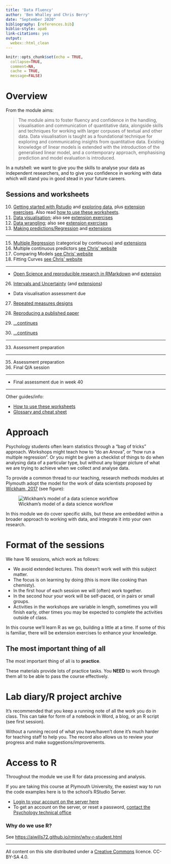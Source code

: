 ```yaml
---
title: 'Data Fluency'
author: 'Ben Whalley and Chris Berry'
date: "September 2020"
bibliography: [references.bib]
biblio-style: apa6
link-citations: yes
output:
  webex::html_clean
---
```



```r
knitr::opts_chunk$set(echo = TRUE,
  collapse=TRUE,
  comment=NA,
  cache = TRUE,
  message=FALSE)
```






# Overview


\noindent From the module aims:

> The module aims to foster fluency and confidence in the handling,
> visualisation and communication of quantitative data, alongside skills and
> techniques for working with larger corpuses of textual and other data. Data
> visualisation is taught as a foundational technique for exploring and
> communicating insights from quantitative data. Existing knowledge of linear
> models is extended with the introduction of the generalised linear model, and
> a contemporary approach, emphasising prediction and model evaluation is
> introduced.

\noindent In a nutshell: we want to give you the skills to analyse your data as independent
researchers, and to give you confidence in working with data which will stand
you in good stead in your future careers.



:::{.exercise}

# Sessions and worksheets


10. [Getting started with Rstudio](01-using-rstudio.html) and [exploring data](01-exploring-data.html), plus [extension exercises](01-extensions.html). Also read [how to use these worksheets](00-how-to-use-worksheets.html).
11. [Data visualisation](02-plotting.html); also see [extension exercises](02-plotting-extensions.html)
12. [Data wrangling](03-data-wrangling.html); also see [extension exercises](03-data-wrangling-extensions.html)
13. [Making predictions/Regression](04-regression.html) and [extensions](04-regression-extensions.html)

---

15. [Multiple Regression](05-multiple-regression-contin-by-categ.html) (categorical by continuous) and [extensions](05-multiple-regression-extensions.html)
16. Multiple continuous predictors [see Chris' website](https://chrisjberry.github.io/datafluencyCB/)
17. Comparing Models [see Chris' website](https://chrisjberry.github.io/datafluencyCB/)
18. Fitting Curves [see Chris' website](https://chrisjberry.github.io/datafluencyCB/)

---

- [Open Science and reproducible research in RMarkdown](09-open-science.html) and [extension](09-open-science-extensions.html) 

26. [Intervals and Uncertainty](workshop-intervals.html) (and [extensions](workshop-intervals-extensions.html))

- Data visualisation assessment due

27. [Repeated measures designs](workshop-repeated-measures.html)


28. [Reproducing a published paper](workshop-reproducing-a-real-paper.html)
29. [...continues](workshop-reproducing-a-real-paper.html)


31. [...continues](workshop-reproducing-a-real-paper.html)

<!-- Model interpretation; follow-up and post-hoc tests; effect sizes -->

<!--[](14-interpretation-and-followup-tests.html)  ](workshop-effect-sizes.html) -->

---

33. Assessment preparation

---

35. Assessment preparation
39. Final Q/A session

---

- Final assessment due in week 40


--- 

Other guides/info:

- [How to use these worksheets](00-how-to-use-worksheets.html)
- [Glossary and cheat sheet](00-glossary-and-cheatsheet.html)

:::


# Approach

Psychology students often learn statistics through a "bag of tricks"
approach. Workshops might teach how to "do an Anova", or "how run a multiple
regression". Or you might be given a checklist of things to do when analysing
data of a particular type, but without any bigger picture of what we are
trying to achieve when we collect and analyse data.

To provide a common thread to our teaching, research methods modules at Plymouth
adopt the model for the work of data scientists proposed by
[Wickham, 2017](http://r4ds.had.co.nz/introduction.html) (see figure):

![Wickham's model of a data science workflow](media/data-science.png)

In this module we do cover specific skills, but these are embedded within a broader approach to working with data, and integrate it into your own research.

# Format of the sessions

We have 16 sessions, which work as follows:

-   We avoid extended lectures. This doesn't work well with this subject matter.
-   The focus is on learning by doing (this is more like cooking than chemisty).
-   In the first hour of each session we will (often) work together.
-   In the second hour your work will be self-paced, or in pairs or small
    groups.
-   Activities in the workshops are variable in length, sometimes you will
    finish early, other times you may be expected to complete the activities
    outside of class.


In this course we'll learn R as we go, building a little at a time. If some of this is familiar, there will be extension exercises to enhance
your knowledge.

## The most important thing of all

The most important thing of all is to **practice**.

These materials provide lots of practice tasks. You **NEED** to work through them
all to be able to pass the course effectively.



# Lab diary/R project archive

It's recommended that you keep a running note of all the work you do in class.
This can take for form of a notebook in Word, a blog, or an R script (see first
session).

Without a running record of what you have/haven't done it's much harder for
teaching staff to help you. The record also allows us to review your progress
and make suggestions/improvements.

<!-- TODO EXPLAIN BLOG TASK -->



# Access to R

Throughout the module we use R for data processing and analysis.

If you are taking this course at Plymouth University, the easiest way to run the
code examples here is to the school's RStudio Server.

-   [Login to your account on the server here](https://rstudio.plymouth.ac.uk)
-   To get an account on the server, or reset a password,
    [contact the Psychology technical office](http://www.psy.plymouth.ac.uk/home/)


### Why do we use R? {#reasons-to-use-r}

See <https://ajwills72.github.io/rminr/why-r-student.html>





------------


All content on this site distributed under a [Creative Commons](https://creativecommons.org/)
licence. CC-BY-SA 4.0.
